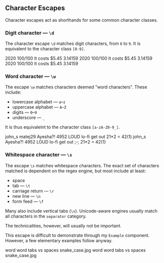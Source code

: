 ## Character Escapes

Character escapes act as shorthands for some common character classes.

### Digit character — `\d`

The character escape `\d` matches digit characters, from `0` to `9`. It is equivalent to the character class `[0-9]`.

<Example source="\d" flags="g">
    <String>2020</String>
    <String>100/100</String>
    <String>It costs $5.45</String>
    <String>3.14159</String>
</Example>
<Example source="\d\d" flags="g">
    <String>2020</String>
    <String>100/100</String>
    <String>It costs $5.45</String>
    <String>3.14159</String>
</Example>
<Example source="\D" flags="g">
    <String>2020</String>
    <String>100/100</String>
    <String>It costs $5.45</String>
    <String>3.14159</String>
</Example>

### Word character — `\w`

The escape `\w` matches characters deemed "word characters". These include:

-   lowercase alphabet — `a`–`z`
-   uppercase alphabet — `A`–`Z`
-   digits — `0`–`9`
-   underscore — `_`

It is thus equivalelnt to the character class `[a-zA-Z0-9_]`.

<Example source="\w" flags="g">
    <String>john_s</String>
    <String>matej29</String>
    <String>Ayesha?!</String>
    <String>4952</String>
    <String>LOUD</String>
    <String>lo-fi</String>
    <String>get out</String>
    <String>21*2 = 42(1)</String>
</Example>
<Example source="\W" flags="g">
    <String>john_s</String>
    <String>Ayesha?!</String>
    <String>4952</String>
    <String>LOUD</String>
    <String>lo-fi</String>
    <String>get out</String>
    <String>;-;</String>
    <String>21*2 = 42(1)</String>
</Example>

### Whitespace character — `\s`

The escape `\s` matches whitespace characters. The exact set of characters matched is dependent on the regex engine, but most include at least:

-   space
-   tab — `\t`
-   carriage return — `\r`
-   new line — `\n`
-   form feed — `\f`

Many also include vertical tabs (`\v`). Unicode-aware engines usually match all characters in the `separator` category.

The technicalities, however, will usually not be important.

This escape is difficult to demonstrate through my `Example` component. However, a few elementary examples follow anyway.

<Example source="\s" flags="g">
    <String>word word</String>
    <String>tabs vs spaces</String>
    <String>snake_case.jpg</String>
</Example>
<Example source="\S" flags="g">
    <String>word word</String>
    <String>tabs vs spaces</String>
    <String>snake_case.jpg</String>
</Example>

